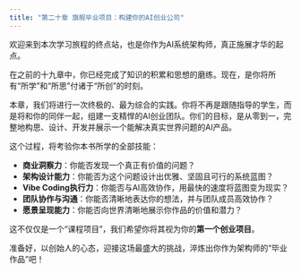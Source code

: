 ```yaml
---
title: "第二十章 旗舰毕业项目：构建你的AI创业公司"
---
```


欢迎来到本次学习旅程的终点站，也是你作为AI系统架构师，真正施展才华的起点。

在之前的十九章中，你已经完成了知识的积累和思想的磨练。现在，是你将所有“所学”和“所思”付诸于“所创”的时刻。

本章，我们将进行一次终极的、最为综合的实践。你将不再是跟随指导的学生，而是将和你的同伴一起，组建一支精悍的AI创业团队。你们的目标，是从零到一，完整地构思、设计、开发并展示一个能解决真实世界问题的AI产品。

这个过程，将考验你本书所学的全部技能：

-   **商业洞察力**：你能否发现一个真正有价值的问题？
-   **架构设计能力**：你能否为这个问题设计出优雅、坚固且可行的系统蓝图？
-   **Vibe Coding执行力**：你能否与AI高效协作，用最快的速度将蓝图变为现实？
-   **团队协作与沟通**：你能否清晰地表达你的想法，并与团队成员高效协作？
-   **愿景呈现能力**：你能否向世界清晰地展示你作品的价值和潜力？

这不仅仅是一个“课程项目”，我们希望你将其视为你的**第一个创业项目**。

准备好，以创始人的心态，迎接这场最盛大的挑战，淬炼出你作为架构师的“毕业作品”吧！

